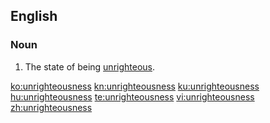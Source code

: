 ==English==

===Noun===
{{en-noun|-}}
# The state of being [[unrighteous]].

[[ko:unrighteousness]]
[[kn:unrighteousness]]
[[ku:unrighteousness]]
[[hu:unrighteousness]]
[[te:unrighteousness]]
[[vi:unrighteousness]]
[[zh:unrighteousness]]